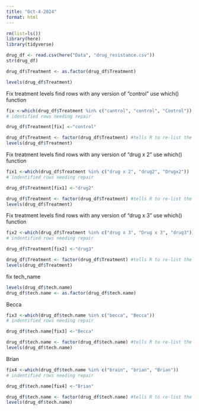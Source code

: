 ```yaml
---
title: "Oct-4-2024"
format: html
---
```


```r
rm(list=ls())
library(here)
library(tidyverse)
```

```r
drug_df <- read.csv(here("Data", "drug_resistance.csv"))
str(drug_df)

drug_df$Treatment <- as.factor(drug_df$Treatment)
```

```r
levels(drug_df$Treatment)
```

Fix treatment levels
find rows with any version of "control"
use which() function
```r
fix <-which(drug_df$Treatment %in% c("cantrol", "control", "Control"))
# identified rows needing repair

drug_df$Treatment[fix] <-"control"

drug_df$Treatment <- factor(drug_df$Treatment) #tells R to re-list the levels of my factor now that they have changes
levels(drug_df$Treatment)
```

Fix treatment levels
find rows with any version of "drug x 2"
use which() function
```r
fix1 <-which(drug_df$Treatment %in% c("drug x 2", "drug2", "Drugx2"))
# indentified rows needing repair

drug_df$Treatment[fix1] <-"drug2"

drug_df$Treatment <- factor(drug_df$Treatment) #tells R to re-list the levels of my facotr now that they have changes
levels(drug_df$Treatment)
```

Fix treatment levels
find rows with any version of "drug x 3"
use which() function
```r
fix2 <-which(drug_df$Treatment %in% c("drug x 3", "Drug x 3", "drug3"))
# indentified rows needing repair

drug_df$Treatment[fix2] <-"drug3"

drug_df$Treatment <- factor(drug_df$Treatment) #tells R to re-list the levels of my facotr now that they have changes
levels(drug_df$Treatment)
```


fix tech_name
```r
levels(drug_df$tech.name)
drug_df$tech.name <- as.factor(drug_df$tech.name)
```

Becca
```r
fix3 <-which(drug_df$tech.name %in% c("becca", "Becca"))
# indentified rows needing repair

drug_df$tech.name[fix3] <-"Becca"

drug_df$tech.name <- factor(drug_df$tech.name) #tells R to re-list the levels of my facotr now that they have changes
levels(drug_df$tech.name)
```

Brian
```r
fix4 <-which(drug_df$tech.name %in% c("brain", "brian", "Brian"))
# indentified rows needing repair

drug_df$tech.name[fix4] <-"Brian"

drug_df$tech.name <- factor(drug_df$tech.name) #tells R to re-list the levels of my facotr now that they have changes
levels(drug_df$tech.name)
```


